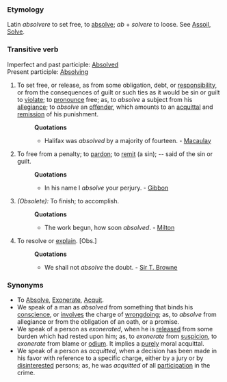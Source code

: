 ===Etymology===
Latin ''absolvere'' to set free, to [[absolve]]; ''ab'' + ''solvere'' to loose. See [[Assoil]], [[Solve]].
===Transitive verb===
Imperfect and past participle: [[Absolved]] <br>
Present participle: [[Absolving]]
#To set free, or release, as from some obligation, debt, or [[responsibility]], or from the consequences of guilt or such ties as it would be sin or guilt to [[violate]]; to [[pronounce]] free; as, to ''absolve'' a subject from his [[allegiance]]; to ''absolve'' an [[offender]], which amounts to an [[acquittal]] and [[remission]] of his punishment.
#:'''Quotations'''
#:*Halifax was ''absolved'' by a majority of fourteen. - [[Macaulay]]
#To free from a penalty; to [[pardon]]; to [[remit]] (a sin); -- said of the sin or guilt.
#:'''Quotations'''
#:*In his name I ''absolve'' your perjury. - [[Gibbon]]
#''(Obsolete):'' To finish; to accomplish.
#:'''Quotations'''
#:*The work begun, how soon ''absolved''. - [[Milton]]
#To resolve or [[explain]]. [Obs.]
#:'''Quotations'''
#:*We shall not ''absolve'' the doubt. - [[Sir T. Browne]]
===Synonyms===
*To [[Absolve]], [[Exonerate]], [[Acquit]]. 
*We speak of a man as ''absolved'' from something that binds his [[conscience]], or [[involves]] the charge of [[wrongdoing]]; as, to ''absolve'' from allegiance or from the obligation of an oath, or a promise. 
*We speak of a person as ''exonerated'', when he is [[released]] from some burden which had rested upon him; as, to ''exonerate'' from [[suspicion]], to ''exonerate'' from blame or [[odium]]. It implies a [[purely]] moral acquittal. 
*We speak of a person as ''acquitted'', when a decision has been made in his favor with reference to a specific charge, either by a jury or by [[disinterested]] persons; as, he was ''acquitted'' of all [[participation]] in the crime.